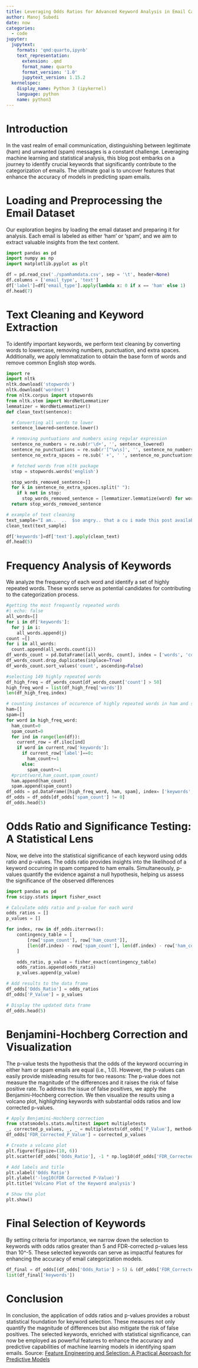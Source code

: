 ```yaml
---
title: Leveraging Odds Ratios for Advanced Keyword Analysis in Email Categorization
author: Manoj Subedi
date: now
categories:
  - code
jupyter:
  jupytext:
    formats: 'qmd:quarto,ipynb'
    text_representation:
      extension: .qmd
      format_name: quarto
      format_version: '1.0'
      jupytext_version: 1.15.2
  kernelspec:
    display_name: Python 3 (ipykernel)
    language: python
    name: python3
---
```


# Introduction

In the vast realm of email communication, distinguishing between legitimate (ham) and unwanted (spam) messages is a constant challenge. Leveraging machine learning and statistical analysis, this blog post embarks on a journey to identify crucial keywords that significantly contribute to the categorization of emails. The ultimate goal is to uncover features that enhance the accuracy of models in predicting spam emails.

# Loading and Preprocessing the Email Dataset

Our exploration begins by loading the email dataset and preparing it for analysis. Each email is labeled as either 'ham' or 'spam', and we aim to extract valuable insights from the text content.

```python
import pandas as pd
import numpy as np
import matplotlib.pyplot as plt
```

```python
df = pd.read_csv('./spamhamdata.csv', sep = '\t', header=None)
df.columns = ['email_type', 'text']
df['label']=df['email_type'].apply(lambda x: 0 if x == 'ham' else 1)
df.head(7)
```

# Text Cleaning and Keyword Extraction

To identify important keywords, we perform text cleaning by converting words to lowercase, removing numbers, punctuation, and extra spaces. Additionally, we apply lemmatization to obtain the base form of words and remove common English stop words.

```python
import re
import nltk
nltk.download('stopwords')
nltk.download('wordnet')
from nltk.corpus import stopwords
from nltk.stem import WordNetLemmatizer
lemmatizer = WordNetLemmatizer()
def clean_text(sentence):

  # Converting all words to lower
  sentence_lowered=sentence.lower()

  # removing puntuations and numbers using regular expression
  sentence_no_numbers = re.sub(r'\d+', '', sentence_lowered)
  sentence_no_punctuations = re.sub(r'[^\w\s]', '', sentence_no_numbers)
  sentence_no_extra_spaces = re.sub(' +', ' ', sentence_no_punctuations)

  # fetched words from nltk package
  stop = stopwords.words('english')

  stop_words_removed_sentence=[]
  for k in sentence_no_extra_spaces.split(" "):
    if k not in stop:
      stop_words_removed_sentence = [lemmatizer.lemmatize(word) for word in sentence_no_extra_spaces.split() if word not in stop and len(word) > 2]
  return stop_words_removed_sentence
```

```python
# example of text cleaning
text_sample="I am..  ..  $so angry.. that a cu i made this post available"
clean_text(text_sample)
```

```python
df['keywords']=df['text'].apply(clean_text)
df.head(5)
```

# Frequency Analysis of Keywords

We analyze the frequency of each word and identify a set of highly repeated words. These words serve as potential candidates for contributing to the categorization process.

```python
#getting the most frequently repeated words
#| echo: false
all_words=[]
for i in df['keywords']:
  for j in i:
    all_words.append(j)
count =[]
for i in all_words:
  count.append(all_words.count(i))
df_words_count = pd.DataFrame([all_words, count], index = ['words', 'count']).T
df_words_count.drop_duplicates(inplace=True)
df_words_count.sort_values('count', ascending=False)
```

```python
#selecting 149 highly repeated words
df_high_freq = df_words_count[df_words_count['count'] > 50]
high_freq_word = list(df_high_freq['words'])
len(df_high_freq.index)
```

```python
# counting instances of occurence of highly repeated words in ham and spam emails
ham=[]
spam=[]
for word in high_freq_word:
  ham_count=0
  spam_count=0
  for ind in range(len(df)):
    current_row = df.iloc[ind]
    if word in current_row['keywords']:
      if current_row['label']==0:
        ham_count+=1
      else:
        spam_count+=1
  #print(word,ham_count,spam_count)
  ham.append(ham_count)
  spam.append(spam_count)
df_odds = pd.DataFrame([high_freq_word, ham, spam], index= ['keywords','ham_count','spam_count']).T
df_odds = df_odds[df_odds['spam_count'] != 0]
df_odds.head(5)
```

# Odds Ratio and Significance Testing: A Statistical Lens

Now, we delve into the statistical significance of each keyword using odds ratio and p-values. The odds ratio provides insights into the likelihood of a keyword occurring in spam compared to ham emails. Simultaneously, p-values quantify the evidence against a null hypothesis, helping us assess the significance of the observed differences

```python
import pandas as pd
from scipy.stats import fisher_exact

# Calculate odds ratio and p-value for each word
odds_ratios = []
p_values = []

for index, row in df_odds.iterrows():
    contingency_table = [
        [row['spam_count'], row['ham_count']],
        [len(df.index) - row['spam_count'], len(df.index) - row['ham_count']]
    ]

    odds_ratio, p_value = fisher_exact(contingency_table)
    odds_ratios.append(odds_ratio)
    p_values.append(p_value)

# Add results to the data frame
df_odds['Odds_Ratio'] = odds_ratios
df_odds['P_Value'] = p_values

# Display the updated data frame
df_odds.head(5)
```

# Benjamini-Hochberg Correction and Visualization

The p-value tests the hypothesis that the odds of the keyword occurring in either ham or spam emails are equal (i.e., 1.0). However, the p-values can easily provide misleading results for two reasons: The p-value does not measure the magnitude of the differences and it raises the risk of false positive rate. To address the issue of false positives, we apply the Benjamini-Hochberg correction. We then visualize the results using a volcano plot, highlighting keywords with substantial odds ratios and low corrected p-values.

```python
# Apply Benjamini-Hochberg correction
from statsmodels.stats.multitest import multipletests
_, corrected_p_values, _, _ = multipletests(df_odds['P_Value'], method='fdr_bh')
df_odds['FDR_Corrected_P_Value'] = corrected_p_values
```

```python
# Create a volcano plot
plt.figure(figsize=(10, 6))
plt.scatter(df_odds['Odds_Ratio'], -1 * np.log10(df_odds['FDR_Corrected_P_Value']), color='blue')

# Add labels and title
plt.xlabel('Odds Ratio')
plt.ylabel('-log10(FDR Corrected P-Value)')
plt.title('Volcano Plot of the Keyword analysis')

# Show the plot
plt.show()
```

# Final Selection of Keywords

By setting criteria for importance, we narrow down the selection to keywords with odds ratios greater than 5 and FDR-corrected p-values less than 10\^-5. These selected keywords can serve as impactful features for enhancing the accuracy of email categorization models.

```python
df_final = df_odds[(df_odds['Odds_Ratio'] > 5) & (df_odds['FDR_Corrected_P_Value'] < 10**-5)]
list(df_final['keywords'])
```

# Conclusion

In conclusion, the application of odds ratios and p-values provides a robust statistical foundation for keyword selection. These measures not only quantify the magnitude of differences but also mitigate the risk of false positives. The selected keywords, enriched with statistical significance, can now be employed as powerful features to enhance the accuracy and predictive capabilities of machine learning models in identifying spam emails. Source: [Feature Engineering and Selection: A Practical Approach for Predictive Models](http://www.feat.engineering/text-data)
